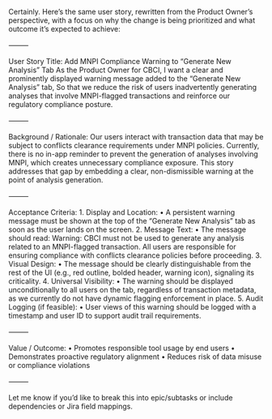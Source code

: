 Certainly. Here’s the same user story, rewritten from the Product Owner’s perspective, with a focus on why the change is being prioritized and what outcome it’s expected to achieve:

⸻

User Story
Title: Add MNPI Compliance Warning to “Generate New Analysis” Tab
As the Product Owner for CBCI,
I want a clear and prominently displayed warning message added to the “Generate New Analysis” tab,
So that we reduce the risk of users inadvertently generating analyses that involve MNPI-flagged transactions and reinforce our regulatory compliance posture.

⸻

Background / Rationale:
Our users interact with transaction data that may be subject to conflicts clearance requirements under MNPI policies. Currently, there is no in-app reminder to prevent the generation of analyses involving MNPI, which creates unnecessary compliance exposure. This story addresses that gap by embedding a clear, non-dismissible warning at the point of analysis generation.

⸻

Acceptance Criteria:
	1.	Display and Location:
	•	A persistent warning message must be shown at the top of the “Generate New Analysis” tab as soon as the user lands on the screen.
	2.	Message Text:
	•	The message should read:
Warning: CBCI must not be used to generate any analysis related to an MNPI-flagged transaction. All users are responsible for ensuring compliance with conflicts clearance policies before proceeding.
	3.	Visual Design:
	•	The message should be clearly distinguishable from the rest of the UI (e.g., red outline, bolded header, warning icon), signaling its criticality.
	4.	Universal Visibility:
	•	The warning should be displayed unconditionally to all users on the tab, regardless of transaction metadata, as we currently do not have dynamic flagging enforcement in place.
	5.	Audit Logging (if feasible):
	•	User views of this warning should be logged with a timestamp and user ID to support audit trail requirements.

⸻

Value / Outcome:
	•	Promotes responsible tool usage by end users
	•	Demonstrates proactive regulatory alignment
	•	Reduces risk of data misuse or compliance violations

⸻

Let me know if you’d like to break this into epic/subtasks or include dependencies or Jira field mappings.
